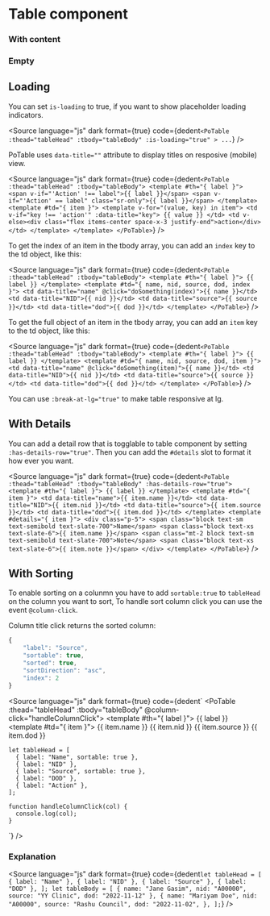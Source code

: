# Table component




### With content

<Story of={PoTableStories.WithContent} />

### Empty

<Story of={PoTableStories.Empty} />

## Loading

You can set `is-loading` to true, if you want to show placeholder loading indicators.

<Story of={PoTableStories.Loading} />

<Source
	language="js"
	dark
	format={true}
	code={dedent`
    <PoTable
      :thead="tableHead"
      :tbody="tableBody"
      :is-loading="true"
    >
    ...
  `}
/>

PoTable uses `data-title=""` attribute to display titles on resposive (mobile) view.

<Source
	language="js"
	dark
	format={true}
	code={dedent`
    <PoTable :thead="tableHead" :tbody="tableBody">
        <template #th="{ label }">
          <span v-if="'Action' !== label">{{ label }}</span>
          <span v-if="'Action' == label" class="sr-only">{{ label }}</span>
        </template>
        <template #td="{ item }">
          <template v-for="(value, key) in item">
            <td v-if="key !== 'action'" :data-title="key">
              {{ value }}
            </td>
            <td v-else><div class="flex items-center space-x-3 justify-end">action</div></td>
          </template>
        </template>
    </PoTable>
  `}
/>

To get the index of an item in the tbody array, you can add an `index` key to the td object, like this:

<Source
	language="js"
	dark
	format={true}
	code={dedent`
    <PoTable :thead="tableHead" :tbody="tableBody">
        <template #th="{ label }">
        {{ label }}
        </template>
        <template #td="{ name, nid, source, dod, index }">
        <td data-title="name" @click="doSomething(index)">{{ name }}</td>
        <td data-title="NID">{{ nid }}</td>
        <td data-title="source">{{ source }}</td>
        <td data-title="dod">{{ dod }}</td>
        </template>
    </PoTable>
  `}
/>

To get the full object of an item in the tbody array, you can add an `item` key to the td object, like this:

<Source
	language="js"
	dark
	format={true}
	code={dedent`
    <PoTable :thead="tableHead" :tbody="tableBody">
        <template #th="{ label }">
        {{ label }}
        </template>
        <template #td="{ name, nid, source, dod, item }">
        <td data-title="name" @click="doSomething(item)">{{ name }}</td>
        <td data-title="NID">{{ nid }}</td>
        <td data-title="source">{{ source }}</td>
        <td data-title="dod">{{ dod }}</td>
        </template>
    </PoTable>
  `}
/>

You can use `:break-at-lg="true"` to make table responsive at lg.

## With Details

You can add a detail row that is togglable to table component by setting `:has-details-row="true"`. Then you can add the `#details` slot to format it how ever you want.

<Story of={PoTableStories.WithDetails} />

<Source
	language="js"
	dark
	format={true}
	code={dedent`
    <PoTable :thead="tableHead" :tbody="tableBody" :has-details-row="true">
			<template #th="{ label }"> {{ label }} </template>
			<template #td="{ item }">
				<td data-title="name">{{ item.name }}</td>
				<td data-title="NID">{{ item.nid }}</td>
				<td data-title="source">{{ item.source }}</td>
				<td data-title="dod">{{ item.dod }}</td>
			</template>
			<template #details="{ item }">
				<div class="p-5">
					<span class="block text-sm text-semibold text-slate-700">Name</span>
					<span class="block text-xs text-slate-6">{{ item.name }}</span>
					<span class="mt-2 block text-sm text-semibold text-slate-700">Note</span>
					<span class="block text-xs text-slate-6">{{ item.note }}</span>
				</div>
			</template>
		</PoTable>
  `}
/>

## With Sorting

To enable sorting on a colunmn you have to add `sortable:true` to `tableHead` on the column you want to sort, To handle sort column click you can use the event `@column-click`.

Column title click returns the sorted column:

```js
{
    "label": "Source",
    "sortable": true,
    "sorted": true,
    "sortDirection": "asc",
    "index": 2
}
```

<Story of={PoTableStories.WithSorting} />

<Source
	language="js"
	dark
	format={true}
	code={dedent`
    <PoTable :thead="tableHead" :tbody="tableBody" @column-click="handleColumnClick">
			<template #th="{ label }"> {{ label }} </template>
			<template #td="{ item }">
				<td data-title="name">{{ item.name }}</td>
				<td data-title="NID">{{ item.nid }}</td>
				<td data-title="source">{{ item.source }}</td>
				<td data-title="dod">{{ item.dod }}</td>
			</template>
		</PoTable>

    let tableHead = [
      { label: "Name", sortable: true },
      { label: "NID" },
      { label: "Source", sortable: true },
      { label: "DOD" },
      { label: "Action" },
    ];

    function handleColumnClick(col) {
      console.log(col);
    }

`}
/>

### Explanation

<ArgTypes of={PoTableStories} />

<Source
	language="js"
	dark
	format={true}
	code={dedent`
    let tableHead = [
        { label: "Name" },
        { label: "NID" },
        { label: "Source" },
        { label: "DOD" },
    ];
    let tableBody = [
        { name: "Jane Gasim", nid: "A00000", source: "YY Clinic", dod: "2022-11-12" },
        {
            name: "Mariyam Doe",
            nid: "A00000",
            source: "Rashu Council",
            dod: "2022-11-02",
        },
    ];
  `}
/>
